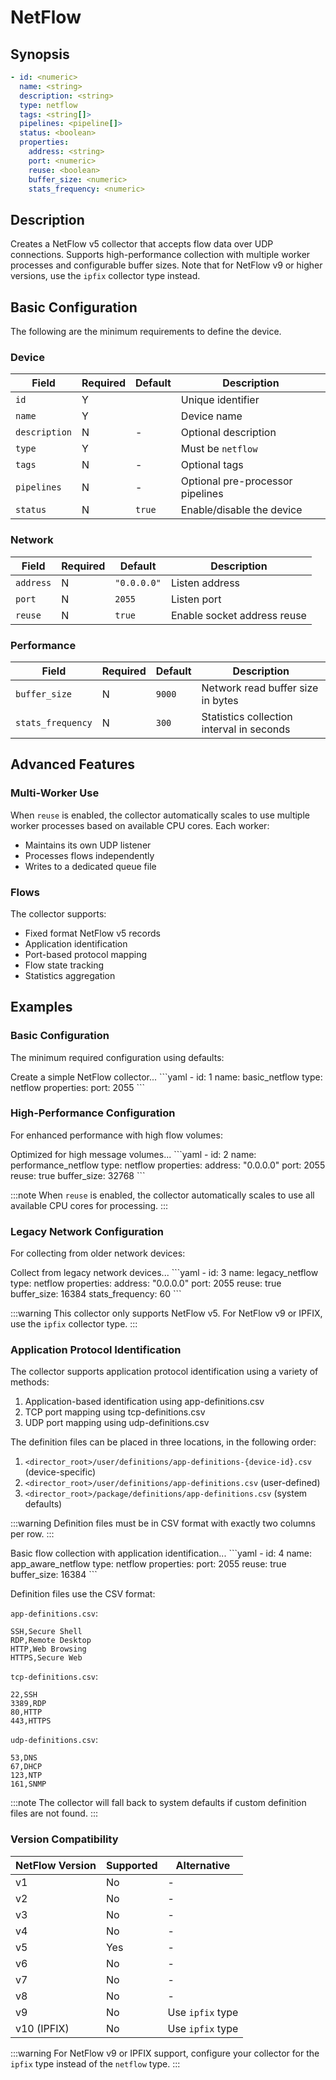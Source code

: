 # NetFlow

## Synopsis

```yaml
- id: <numeric>
  name: <string>
  description: <string>
  type: netflow
  tags: <string[]>
  pipelines: <pipeline[]>
  status: <boolean>
  properties:
    address: <string>
    port: <numeric>
    reuse: <boolean>
    buffer_size: <numeric>
    stats_frequency: <numeric>
```

## Description

Creates a NetFlow v5 collector that accepts flow data over UDP connections. Supports high-performance collection with multiple worker processes and configurable buffer sizes. Note that for NetFlow v9 or higher versions, use the `ipfix` collector type instead.

## Basic Configuration

The following are the minimum requirements to define the device.

### Device

|Field|Required|Default|Description|
|---|---|---|---|
|`id`|Y||Unique identifier|
|`name`|Y||Device name|
|`description`|N|-|Optional description|
|`type`|Y||Must be `netflow`|
|`tags`|N|-|Optional tags|
|`pipelines`|N|-|Optional pre-processor pipelines|
|`status`|N|`true`|Enable/disable the device|

### Network

|Field|Required|Default|Description|
|---|---|---|---|
|`address`|N|`"0.0.0.0"`|Listen address|
|`port`|N|`2055`|Listen port|
|`reuse`|N|`true`|Enable socket address reuse|

### Performance

|Field|Required|Default|Description|
|---|---|---|---|
|`buffer_size`|N|`9000`|Network read buffer size in bytes|
|`stats_frequency`|N|`300`|Statistics collection interval in seconds|

## Advanced Features

### Multi-Worker Use

When `reuse` is enabled, the collector automatically scales to use multiple worker processes based on available CPU cores. Each worker:
- Maintains its own UDP listener
- Processes flows independently
- Writes to a dedicated queue file

### Flows

The collector supports:
- Fixed format NetFlow v5 records
- Application identification
- Port-based protocol mapping
- Flow state tracking
- Statistics aggregation

## Examples

### Basic Configuration

The minimum required configuration using defaults:

<ExampleGrid>
  <CommentCol>
    Create a simple NetFlow collector...
  </CommentCol>
  <CodeCol>
    ```yaml
    - id: 1
      name: basic_netflow
      type: netflow
      properties:
        port: 2055
    ```
  </CodeCol>
</ExampleGrid>

### High-Performance Configuration

For enhanced performance with high flow volumes:

<ExampleGrid>
  <CommentCol>
    Optimized for high message volumes...
  </CommentCol>
  <CodeCol>
    ```yaml
    - id: 2
      name: performance_netflow
      type: netflow
      properties:
        address: "0.0.0.0"
        port: 2055
        reuse: true
        buffer_size: 32768
    ```
  </CodeCol>
</ExampleGrid>

:::note
When `reuse` is enabled, the collector automatically scales to use all available CPU cores for processing.
:::

### Legacy Network Configuration

For collecting from older network devices:

<ExampleGrid>
  <CommentCol>
    Collect from legacy network devices...
  </CommentCol>
  <CodeCol>
    ```yaml
    - id: 3
      name: legacy_netflow
      type: netflow
      properties:
        address: "0.0.0.0"
        port: 2055
        reuse: true
        buffer_size: 16384
        stats_frequency: 60
    ```
  </CodeCol>
</ExampleGrid>

:::warning
This collector only supports NetFlow v5. For NetFlow v9 or IPFIX, use the `ipfix` collector type.
:::

### Application Protocol Identification

The collector supports application protocol identification using a variety of methods:

1. Application-based identification using app-definitions.csv
2. TCP port mapping using tcp-definitions.csv
3. UDP port mapping using udp-definitions.csv

The definition files can be placed in three locations, in the following order:

1. `<director_root>/user/definitions/app-definitions-{device-id}.csv` (device-specific)
2. `<director_root>/user/definitions/app-definitions.csv` (user-defined)
3. `<director_root>/package/definitions/app-definitions.csv` (system defaults)

:::warning
Definition files must be in CSV format with exactly two columns per row.
:::

<ExampleGrid>
  <CommentCol>
    Basic flow collection with application identification...
  </CommentCol>
  <CodeCol>
    ```yaml
    - id: 4
      name: app_aware_netflow
      type: netflow
      properties:
        port: 2055
        reuse: true
        buffer_size: 16384
    ```
  </CodeCol>
</ExampleGrid>

Definition files use the CSV format:

`app-definitions.csv`:

```csv
SSH,Secure Shell
RDP,Remote Desktop
HTTP,Web Browsing
HTTPS,Secure Web
```

`tcp-definitions.csv`:

```csv
22,SSH
3389,RDP
80,HTTP
443,HTTPS
```

`udp-definitions.csv`:

```csv
53,DNS
67,DHCP
123,NTP
161,SNMP
```

:::note
The collector will fall back to system defaults if custom definition files are not found.
:::

### Version Compatibility

|NetFlow Version|Supported|Alternative|
|---|---|---|
|v1|No|-|
|v2|No|-|
|v3|No|-|
|v4|No|-|
|v5|Yes|-|
|v6|No|-|
|v7|No|-|
|v8|No|-|
|v9|No|Use `ipfix` type|
|v10 (IPFIX)|No|Use `ipfix` type|

:::warning
For NetFlow v9 or IPFIX support, configure your collector for the `ipfix` type instead of the `netflow` type.
:::
